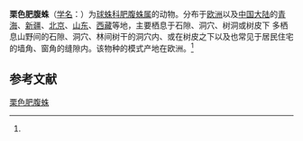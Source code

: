 {{Speciesbox
| name = 栗色肥腹蛛
| status = 
| status_system = 
| image = Steatoda castanea.JPG
| genus = Steatoda
| species = castanea
| authority = (Clerck, 1757)<ref name='id13078'>{{cite web| url =http://www.bioinfo.cn/db05/BjdwSpecies.php?action=view&id=13078| title =栗色肥腹蛛| work =《中国动物物种编目数据库》| publisher =中国科学院微生物研究所| author =中国科学院动物研究所| accessdate =2009-04-28| deadurl =yes| archiveurl =https://web.archive.org/web/20160305061515/http://www.bioinfo.cn/db05/BjdwSpecies.php?action=view&id=13078| archivedate =2016-03-05}}</ref>
}}

'''栗色肥腹蛛'''（[[学名|学名]]：{{lang|la|''Steatoda castanea''}}）为[[球蛛科|球蛛科]][[肥腹蛛属|肥腹蛛属]]的动物。分布于[[欧洲|欧洲]]以及[[中国大陆|中国大陆]]的[[青海|青海]]、[[新疆|新疆]]、[[北京|北京]]、[[山东|山东]]、[[西藏|西藏]]等地，主要栖息于石隙、洞穴、树洞或树皮下 多栖息山野间的石隙、洞穴、林间树干的洞穴内、或在树皮之下以及也常见于居民住宅的墙角、窗角的缝隙内。该物种的模式产地在欧洲。<ref name='id13078'/>

== 参考文献 ==
{{reflist}}

{{Wikispecies|Steatoda castanea}}
{{Taxonbar|from=Q1059318}}

[[Category:肥腹蛛属|栗色肥腹蛛]]


{{蜘蛛小作品}}